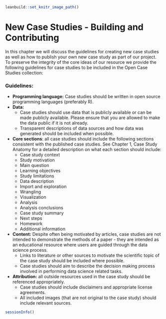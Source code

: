 
```r
leanbuild::set_knitr_image_path()
```

# New Case Studies - Building and Contributing 

In this chapter we will discuss the guidelines for creating new case studies as well as how to publish your own new case study as part of our project. To preserve the integrity of the core ideas of our resource we provide the following guidelines for case studies to be included in the Open Case Studies collection:

### Guidelines:

- **Programming language:** Case studies should be written in open source programming languages (preferably R). 
- **Data:**
  - Case studies should use data that is publicly available or can be made publicly available. Please ensure that you are allowed to make the data public if it is not already. 
  - Transparent descriptions of data sources and how data was generated should be included when possible. 
- **Core sections**: all case studies should include the following sections consistent with the published case studies. See Chapter 1, Case Study Anatomy for a detailed description on what each section should include:
  - Case study context 
  - Study motivation 
  - Main question 
  - Learning objectives 
  - Study limitations
  - Data description 
  - Import and exploration 
  - Wrangling 
  - Visualization 
  - Analysis
  - Analysis conclusions 
  - Case study summary 
  - Next steps 
  - Homework 
  - Additional information
- **Content:** Despite often being motivated by articles, case studies are not intended to demonstrate the methods of a paper - they are intended as an educational resource where users are guided through the data science process. 
  - Links to literature or other sources to motivate the scientific topic of the case study should be included where possible.
  - Case studies should aim to describe the decision making process involved in performing data science related tasks.
- **Attribution:** all outside resources used in the case study should be referenced appropriately. 
  - Case studies should include disclaimers and appropriate license agreements.
  - All included images (that are not original to the case study) should include relevant sources.



```r
sessionInfo()
```
